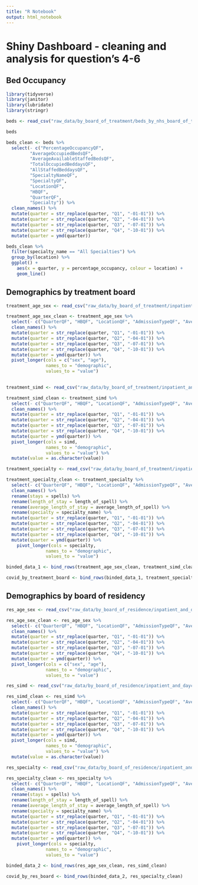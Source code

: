```yaml
---
title: "R Notebook"
output: html_notebook
---
```


# Shiny Dashboard - cleaning and analysis for question's 4-6

## Bed Occupancy

```r
library(tidyverse)
library(janitor)
library(lubridate)
library(stringr)

beds <- read_csv("raw_data/by_board_of_treatment/beds_by_nhs_board_of_treatment_and_specialty.csv")

beds
```
```r
beds_clean <- beds %>% 
  select(- c("PercentageOccupancyQF",
         "AverageOccupiedBedsQF",
         "AverageAvailableStaffedBedsQF",
         "TotalOccupiedBeddaysQF",
         "AllStaffedBeddaysQF",
         "SpecialtyNameQF",
         "SpecialtyQF", 
         "LocationQF",
         "HBQF",
         "QuarterQF",
         "Specialty")) %>% 
  clean_names() %>%
  mutate(quarter = str_replace(quarter, "Q1", "-01-01")) %>% 
  mutate(quarter = str_replace(quarter, "Q2", "-04-01")) %>% 
  mutate(quarter = str_replace(quarter, "Q3", "-07-01")) %>% 
  mutate(quarter = str_replace(quarter, "Q4", "-10-01")) %>% 
  mutate(quarter = ymd(quarter)) 
```

```r
beds_clean %>% 
  filter(specialty_name == "All Specialties") %>% 
  group_by(location) %>%
  ggplot() +
    aes(x = quarter, y = percentage_occupancy, colour = location) +
    geom_line()
```

## Demographics by treatment board

```r
treatment_age_sex <- read_csv("raw_data/by_board_of_treatment/inpatient_and_daycase_by_nhs_board_of_treatment_age_and_sex.csv")

treatment_age_sex_clean <- treatment_age_sex %>% 
  select(- c("QuarterQF", "HBQF", "LocationQF", "AdmissionTypeQF", "AverageLengthOfEpisodeQF", "AverageLengthOfStayQF")) %>% 
  clean_names() %>% 
  mutate(quarter = str_replace(quarter, "Q1", "-01-01")) %>% 
  mutate(quarter = str_replace(quarter, "Q2", "-04-01")) %>% 
  mutate(quarter = str_replace(quarter, "Q3", "-07-01")) %>% 
  mutate(quarter = str_replace(quarter, "Q4", "-10-01")) %>% 
  mutate(quarter = ymd(quarter)) %>% 
  pivot_longer(cols = c("sex", "age"),
               names_to = "demographic",
               values_to = "value")
  
```

```r
treatment_simd <- read_csv("raw_data/by_board_of_treatment/inpatient_and_daycase_by_nhs_board_of_treatment_and_simd.csv")

treatment_simd_clean <- treatment_simd %>% 
  select(- c("QuarterQF", "HBQF", "LocationQF", "AdmissionTypeQF", "AverageLengthOfEpisodeQF", "AverageLengthOfStayQF", "SIMDQF")) %>% 
  clean_names() %>% 
  mutate(quarter = str_replace(quarter, "Q1", "-01-01")) %>% 
  mutate(quarter = str_replace(quarter, "Q2", "-04-01")) %>% 
  mutate(quarter = str_replace(quarter, "Q3", "-07-01")) %>% 
  mutate(quarter = str_replace(quarter, "Q4", "-10-01")) %>% 
  mutate(quarter = ymd(quarter)) %>% 
  pivot_longer(cols = simd,
               names_to = "demographic",
               values_to = "value") %>% 
  mutate(value = as.character(value))
```

```r
treatment_specialty <- read_csv("raw_data/by_board_of_treatment/inpatient_and_daycase_by_nhs_board_of_treatment_and_specialty.csv")

treatment_specialty_clean <- treatment_specialty %>% 
  select(- c("QuarterQF", "HBQF", "LocationQF", "AdmissionTypeQF", "AverageLengthOfEpisodeQF", "AverageLengthOfSpellQF", "Specialty")) %>% 
  clean_names() %>% 
  rename(stays = spells) %>% 
  rename(length_of_stay = length_of_spell) %>% 
  rename(average_length_of_stay = average_length_of_spell) %>%
  rename(specialty = specialty_name) %>% 
  mutate(quarter = str_replace(quarter, "Q1", "-01-01")) %>% 
  mutate(quarter = str_replace(quarter, "Q2", "-04-01")) %>% 
  mutate(quarter = str_replace(quarter, "Q3", "-07-01")) %>% 
  mutate(quarter = str_replace(quarter, "Q4", "-10-01")) %>% 
  mutate(quarter = ymd(quarter)) %>% 
    pivot_longer(cols = specialty,
               names_to = "demographic",
               values_to = "value")
```

```r
binded_data_1 <- bind_rows(treatment_age_sex_clean, treatment_simd_clean)

covid_by_treatment_board <- bind_rows(binded_data_1, treatment_specialty_clean)
```

## Demographics by board of residency

```r
res_age_sex <- read_csv("raw_data/by_board_of_residence/inpatient_and_daycase_by_nhs_board_of_residence_age_and_sex.csv")

res_age_sex_clean <- res_age_sex %>% 
  select(- c("QuarterQF", "HBQF", "LocationQF", "AdmissionTypeQF", "AverageLengthOfEpisodeQF", "AverageLengthOfStayQF")) %>% 
  clean_names() %>% 
  mutate(quarter = str_replace(quarter, "Q1", "-01-01")) %>% 
  mutate(quarter = str_replace(quarter, "Q2", "-04-01")) %>% 
  mutate(quarter = str_replace(quarter, "Q3", "-07-01")) %>% 
  mutate(quarter = str_replace(quarter, "Q4", "-10-01")) %>% 
  mutate(quarter = ymd(quarter)) %>% 
  pivot_longer(cols = c("sex", "age"),
               names_to = "demographic",
               values_to = "value")
```

```r
res_simd <- read_csv("raw_data/by_board_of_residence/inpatient_and_daycase_by_nhs_board_of_residence_and_simd.csv")

res_simd_clean <- res_simd %>% 
  select(- c("QuarterQF", "HBQF", "LocationQF", "AdmissionTypeQF", "AverageLengthOfEpisodeQF", "AverageLengthOfStayQF", "SIMDQF")) %>% 
  clean_names() %>% 
  mutate(quarter = str_replace(quarter, "Q1", "-01-01")) %>% 
  mutate(quarter = str_replace(quarter, "Q2", "-04-01")) %>% 
  mutate(quarter = str_replace(quarter, "Q3", "-07-01")) %>% 
  mutate(quarter = str_replace(quarter, "Q4", "-10-01")) %>% 
  mutate(quarter = ymd(quarter)) %>% 
  pivot_longer(cols = simd,
               names_to = "demographic",
               values_to = "value") %>% 
  mutate(value = as.character(value))
```

```r
res_specialty <- read_csv("raw_data/by_board_of_residence/inpatient_and_daycase_by_nhs_board_of_residence_and_specialty.csv")

res_specialty_clean <- res_specialty %>% 
  select(- c("QuarterQF", "HBQF", "LocationQF", "AdmissionTypeQF", "AverageLengthOfEpisodeQF", "AverageLengthOfSpellQF", "Specialty")) %>% 
  clean_names() %>% 
  rename(stays = spells) %>% 
  rename(length_of_stay = length_of_spell) %>% 
  rename(average_length_of_stay = average_length_of_spell) %>%
  rename(specialty = specialty_name) %>% 
  mutate(quarter = str_replace(quarter, "Q1", "-01-01")) %>% 
  mutate(quarter = str_replace(quarter, "Q2", "-04-01")) %>% 
  mutate(quarter = str_replace(quarter, "Q3", "-07-01")) %>% 
  mutate(quarter = str_replace(quarter, "Q4", "-10-01")) %>% 
  mutate(quarter = ymd(quarter)) %>% 
    pivot_longer(cols = specialty,
               names_to = "demographic",
               values_to = "value")
```

```r
binded_data_2 <- bind_rows(res_age_sex_clean, res_simd_clean)

covid_by_res_board <- bind_rows(binded_data_2, res_specialty_clean)
```
